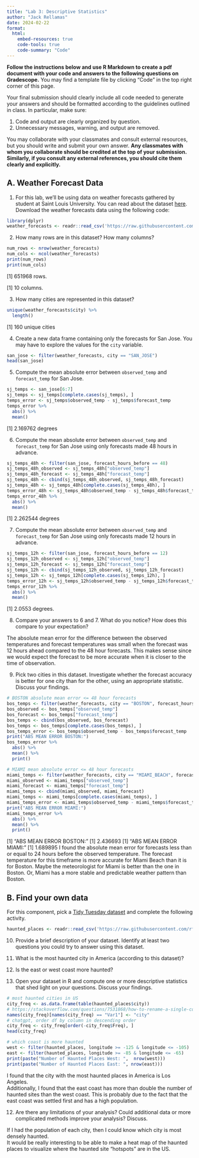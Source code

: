 ```yaml
---
title: "Lab 3: Descriptive Statistics"
author: "Jack Rellamas"
date: 2024-02-22
format: 
  html:
    embed-resources: true
    code-tools: true
    code-summary: "Code"
---
```


**Follow the instructions below and use R Markdown to create a pdf document with your code and answers to the following questions on Gradescope.** You may find a template file by clicking "Code" in the top right corner of this page.

Your final submission should clearly include all code needed to generate your answers and should be formatted according to the guidelines outlined in class. In particular, make sure:

1.  Code and output are clearly organized by question.
2.  Unnecessary messages, warning, and output are removed.

You may collaborate with your classmates and consult external resources, but you should write and submit your own answer. **Any classmates with whom you collaborate should be credited at the top of your submission. Similarly, if you consult any external references, you should cite them clearly and explicitly.**

## A. Weather Forecast Data

1.  For this lab, we'll be using data on weather forecasts gathered by student at Saint Louis University. You can read about the dataset [here](https://github.com/rfordatascience/tidytuesday/tree/master/data/2022/2022-12-20). Download the weather forecasts data using the following code:

```r
library(dplyr)
weather_forecasts <- readr::read_csv('https://raw.githubusercontent.com/rfordatascience/tidytuesday/master/data/2022/2022-12-20/weather_forecasts.csv')
```

2.  How many rows are in this dataset? How many columns?

```r
num_rows <- nrow(weather_forecasts)
num_cols <- ncol(weather_forecasts)
print(num_rows)
print(num_cols)
```

\[1\] 651968 rows.

\[1\] 10 columns.

3.  How many cities are represented in this dataset?

```r
unique(weather_forecasts$city) %>% 
  length()
```

\[1\] 160 unique cities

4.  Create a new data frame containing only the forecasts for San Jose. You may have to explore the values for the `city` variable.

```r
san_jose <- filter(weather_forecasts, city == "SAN_JOSE")
head(san_jose)
```

5.  Compute the mean absolute error between `observed_temp` and `forecast_temp` for San Jose.

```r
sj_temps <- san_jose[6:7]
sj_temps <- sj_temps[complete.cases(sj_temps), ]
temps_error <- sj_temps$observed_temp - sj_temps$forecast_temp
temps_error %>% 
  abs() %>% 
  mean()
```

\[1\] 2.169762 degrees

6.  Compute the mean absolute error between `observed_temp` and `forecast_temp` for San Jose using only forecasts made 48 hours in advance.

```r
sj_temps_48h <- filter(san_jose, forecast_hours_before == 48)
sj_temps_48h_observed <- sj_temps_48h["observed_temp"]
sj_temps_48h_forecast <- sj_temps_48h["forecast_temp"]
sj_temps_48h <- cbind(sj_temps_48h_observed, sj_temps_48h_forecast)
sj_temps_48h <- sj_temps_48h[complete.cases(sj_temps_48h), ]
temps_error_48h <- sj_temps_48h$observed_temp - sj_temps_48h$forecast_temp
temps_error_48h %>% 
  abs() %>% 
  mean()
```

\[1\] 2.262544 degrees

7.  Compute the mean absolute error between `observed_temp` and `forecast_temp` for San Jose using only forecasts made 12 hours in advance.

```r
sj_temps_12h <- filter(san_jose, forecast_hours_before == 12)
sj_temps_12h_observed <- sj_temps_12h["observed_temp"]
sj_temps_12h_forecast <- sj_temps_12h["forecast_temp"]
sj_temps_12h <- cbind(sj_temps_12h_observed, sj_temps_12h_forecast)
sj_temps_12h <- sj_temps_12h[complete.cases(sj_temps_12h), ]
temps_error_12h <- sj_temps_12h$observed_temp - sj_temps_12h$forecast_temp
temps_error_12h %>% 
  abs() %>% 
  mean()
```

\[1\] 2.0553 degrees.

8.  Compare your answers to 6 and 7. What do you notice? How does this compare to your expectation?

The absolute mean error for the difference between the observed temperatures and forecast temperatures was small when the forecast was 12 hours ahead compared to the 48 hour forecasts. This makes sense since we would expect the forecast to be more accurate when it is closer to the time of observation.

9.  Pick two cities in this dataset. Investigate whether the forecast accuracy is better for one city than for the other, using an appropriate statistic. Discuss your findings.

```r
# BOSTON absolute mean error <= 48 hour forecasts
bos_temps <- filter(weather_forecasts, city == "BOSTON", forecast_hours_before <= 24)
bos_observed <- bos_temps["observed_temp"]
bos_forecast <- bos_temps["forecast_temp"]
bos_temps <- cbind(bos_observed, bos_forecast)
bos_temps <- bos_temps[complete.cases(bos_temps), ]
bos_temps_error <- bos_temps$observed_temp - bos_temps$forecast_temp
print("ABS MEAN ERROR BOSTON:")
bos_temps_error %>% 
  abs() %>% 
  mean() %>% 
  print()

# MIAMI mean absolute error <= 48 hour forecasts
miami_temps <- filter(weather_forecasts, city == "MIAMI_BEACH", forecast_hours_before <= 24)
miami_observed <- miami_temps["observed_temp"]
miami_forecast <- miami_temps["forecast_temp"]
miami_temps <- cbind(miami_observed, miami_forecast)
miami_temps <- miami_temps[complete.cases(miami_temps), ]
miami_temps_error <- miami_temps$observed_temp - miami_temps$forecast_temp
print("ABS MEAN ERROR MIAMI:")
miami_temps_error %>% 
  abs() %>% 
  mean() %>% 
  print()

```

\[1\] "ABS MEAN ERROR BOSTON:" \[1\] 2.436693 \[1\] "ABS MEAN ERROR MIAMI:" \[1\] 1.689895 I found the absolute mean error for forecasts less than or equal to 24 hours before the observed temperature. The forecast temperature for this timeframe is more accurate for Miami Beach than it is for Boston. Maybe the meteorologist for Miami is better than the one in Boston. Or, Miami has a more stable and predictable weather pattern than Boston.

## B. Find your own data

For this component, pick a [Tidy Tuesday dataset](https://github.com/rfordatascience/tidytuesday/tree/master/data/2023) and complete the following activity.

```r
haunted_places <- readr::read_csv('https://raw.githubusercontent.com/rfordatascience/tidytuesday/master/data/2023/2023-10-10/haunted_places.csv')
```

10. Provide a brief description of your dataset. Identify at least two questions you could try to answer using this dataset.

11. What is the most haunted city in America (according to this dataset)?

12. Is the east or west coast more haunted?

13. Open your dataset in R and compute one or more descriptive statistics that shed light on your questions. Discuss your findings.

```r
# most haunted cities in US
city_freq <- as.data.frame(table(haunted_places$city))
# https://stackoverflow.com/questions/7531868/how-to-rename-a-single-column-in-a-data-frame
names(city_freq)[names(city_freq) == "Var1"] <- "city"
# chatgpt, order df by column in descending order
city_freq <- city_freq[order(-city_freq$Freq), ]
head(city_freq)
```

```r
# which coast is more haunted
west <- filter(haunted_places, longitude >= -125 & longitude <= -105)
east <- filter(haunted_places, longitude >= -85 & longitude <= -65)
print(paste("Number of Haunted Places West: ",  nrow(west)))
print(paste("Number of Haunted Places East: ", nrow(east)))
```

I found that the city with the most haunted places in America is Los Angeles.\
Additionally, I found that the east coast has more than double the number of haunted sites than the west coast. This is probably due to the fact that the east coast was settled first and has a high population.

12. Are there any limitations of your analysis? Could additional data or more complicated methods improve your analysis? Discuss.

If I had the population of each city, then I could know which city is most densely haunted.\
It would be really interesting to be able to make a heat map of the haunted places to visualize where the haunted site "hotspots" are in the US.
